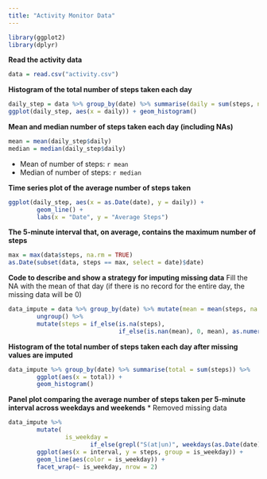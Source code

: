 ```yaml
---
title: "Activity Monitor Data"
---
```


```r
library(ggplot2)
library(dplyr)
```

**Read the activity data**
```r
data = read.csv("activity.csv")
```

**Histogram of the total number of steps taken each day**
```r
daily_step = data %>% group_by(date) %>% summarise(daily = sum(steps, na.rm = TRUE))
ggplot(daily_step, aes(x = daily)) + geom_histogram()
```

**Mean and median number of steps taken each day (including NAs)**
```r
mean = mean(daily_step$daily)
median = median(daily_step$daily)
```

* Mean of number of steps: `r mean`
* Median of number of steps: `r median`

**Time series plot of the average number of steps taken**
```r
ggplot(daily_step, aes(x = as.Date(date), y = daily)) +
        geom_line() +
        labs(x = "Date", y = "Average Steps")
```

**The 5-minute interval that, on average, contains the maximum number of steps**
```r
max = max(data$steps, na.rm = TRUE)
as.Date(subset(data, steps == max, select = date)$date)
```

**Code to describe and show a strategy for imputing missing data**
Fill the NA with the mean of that day (if there is no record for the entire day, the missing data will be 0)
```r
data_impute = data %>% group_by(date) %>% mutate(mean = mean(steps, na.rm = TRUE)) %>% 
        ungroup() %>% 
        mutate(steps = if_else(is.na(steps), 
                               if_else(is.nan(mean), 0, mean), as.numeric(steps)))
```

**Histogram of the total number of steps taken each day after missing values are imputed**
```r
data_impute %>% group_by(date) %>% summarise(total = sum(steps)) %>% 
        ggplot(aes(x = total)) +
        geom_histogram()
```

**Panel plot comparing the average number of steps taken per 5-minute interval across weekdays and weekends**
* Removed missing data
```r
data_impute %>% 
        mutate(
                is_weekday = 
                       if_else(grepl("S(at|un)", weekdays(as.Date(date), abbr = TRUE)), "weekend",   "weekday")) %>% 
        ggplot(aes(x = interval, y = steps, group = is_weekday)) +
        geom_line(aes(color = is_weekday)) +
        facet_wrap(~ is_weekday, nrow = 2)
        
```

